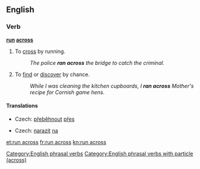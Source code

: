 ==English==

===Verb===
'''[[run]] [[across]]'''

# To [[cross]] by running.
#: ''The police '''ran across''' the bridge to catch the criminal.''
# {{idiomatic}} To [[find]] or [[discover]] by chance.
#: ''While I was cleaning the kitchen cupboards, I '''ran across''' Mother's recipe for Cornish game hens.''

====Translations====
{{trans-top|to cross by running}}
* Czech: [[přeběhnout]] [[přes]]
{{trans-mid}}
{{trans-bottom}}
{{trans-top|to find by chance}}
* Czech: [[narazit]] [[na]]
{{trans-mid}}
{{trans-bottom}}

[[Category:English phrasal verbs]]
[[Category:English phrasal verbs with particle (across)]]

[[et:run across]]
[[fr:run across]]
[[kn:run across]]